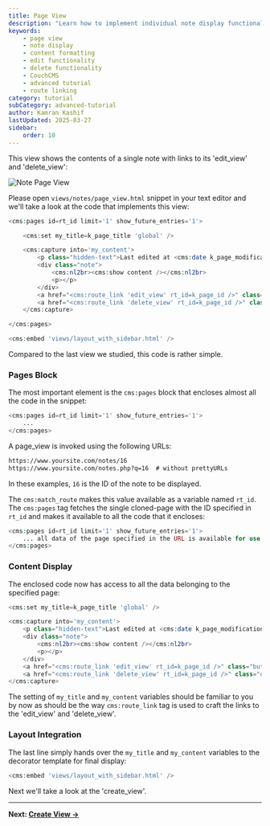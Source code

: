 ---
title: Page View
description: "Learn how to implement individual note display functionality in CouchCMS, including edit and delete options, date formatting, and secure content handling."
keywords:
    - page view
    - note display
    - content formatting
    - edit functionality
    - delete functionality
    - CouchCMS
    - advanced tutorial
    - route linking
category: tutorial
subCategory: advanced-tutorial
author: Kamran Kashif
lastUpdated: 2025-03-27
sidebar:
    order: 10
---

This view shows the contents of a single note with links to its 'edit_view' and 'delete_view':

![Note Page View](./img/scr2.png)

Please open `views/notes/page_view.html` snippet in your text editor and we'll take a look at the code that implements this view:

```php title="page_view.html"
<cms:pages id=rt_id limit='1' show_future_entries='1'>

    <cms:set my_title=k_page_title 'global' />

    <cms:capture into='my_content'>
        <p class="hidden-text">Last edited at <cms:date k_page_modification_date format='jS M, Y' /></p>
        <div class="note">
            <cms:nl2br><cms:show content /></cms:nl2br>
            <p></p>
        </div>
        <a href="<cms:route_link 'edit_view' rt_id=k_page_id />" class="button">Edit</a>
        <a href="<cms:route_link 'delete_view' rt_id=k_page_id />" class="delete-note">Delete it</a>
    </cms:capture>

</cms:pages>

<cms:embed 'views/layout_with_sidebar.html' />
```

Compared to the last view we studied, this code is rather simple.

### Pages Block

The most important element is the `cms:pages` block that encloses almost all the code in the snippet:

```php title="page_view.html - Pages Block"
<cms:pages id=rt_id limit='1' show_future_entries='1'>
    ...
</cms:pages>
```

A page_view is invoked using the following URLs:

```txt
https://www.yoursite.com/notes/16
https://www.yoursite.com/notes.php?q=16  # without prettyURLs
```

In these examples, `16` is the ID of the note to be displayed.

The `cms:match_route` makes this value available as a variable named `rt_id`. The `cms:pages` tag fetches the single cloned-page with the ID specified in `rt_id` and makes it available to all the code that it encloses:

```php title="page_view.html - Data Access"
<cms:pages id=rt_id limit='1' show_future_entries='1'>
    ... all data of the page specified in the URL is available for use here ...
</cms:pages>
```

### Content Display

The enclosed code now has access to all the data belonging to the specified page:

```php title="page_view.html - Content Display"
<cms:set my_title=k_page_title 'global' />

<cms:capture into='my_content'>
    <p class="hidden-text">Last edited at <cms:date k_page_modification_date format='jS M, Y' /></p>
    <div class="note">
        <cms:nl2br><cms:show content /></cms:nl2br>
        <p></p>
    </div>
    <a href="<cms:route_link 'edit_view' rt_id=k_page_id />" class="button">Edit</a>
    <a href="<cms:route_link 'delete_view' rt_id=k_page_id />" class="delete-note">Delete it</a>
</cms:capture>
```

The setting of `my_title` and `my_content` variables should be familiar to you by now as should be the way `cms:route_link` tag is used to craft the links to the 'edit_view' and 'delete_view'.

### Layout Integration

The last line simply hands over the `my_title` and `my_content` variables to the decorator template for final display:

```php title="page_view.html - Layout Integration"
<cms:embed 'views/layout_with_sidebar.html' />
```

Next we'll take a look at the 'create_view'.

---

**Next: [Create View →](./11-create-view)**
